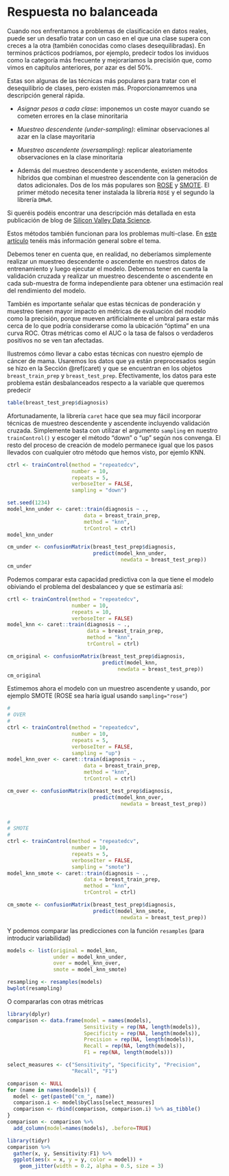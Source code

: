 # Respuesta no balanceada

Cuando nos enfrentamos a problemas de clasificación en datos reales, puede ser un desafío tratar con un caso en el que una clase supera con creces a la otra (también conocidas como clases desequilibradas). En terminos prácticos podríamos, por ejemplo, predecir todos los inviduos como la categoría más frecuente y mejoraríamos la precisión que, como vimos en capítulos anteriores, por azar es del 50%. 

Estas son algunas de las técnicas más populares para tratar con el desequilibrio de clases, pero existen más. Proporcionamremos una descripción general rápida. 


- *Asignar pesos a cada clase*: imponemos un coste mayor cuando se cometen errores en la clase minoritaria

- *Muestreo descendente (under-sampling)*: eliminar observaciones al azar en la clase mayoritaria

- *Muestreo ascendente (oversampling)*: replicar aleatoriamente observaciones en la clase minoritaria

- Además del muestreo descendente y ascendente, existen métodos híbridos que combinan el muestreo descendente con la generación de datos adicionales. Dos de los más populares son [ROSE](https://journal.r-project.org/archive/2014/RJ-2014-008/RJ-2014-008.pdf) y [SMOTE](https://www.jair.org/index.php/jair/article/view/10302). El primer método necesita tener instalada la librería `ROSE` y el segundo la librería `DMwR`.

Si queréis podéis encontrar una descripción más detallada en esta publicación de blog de [Silicon Valley Data Science](https://www.svds.com/learning-imbalanced-classes/).

Estos métodos también funcionan para los problemas multi-clase. En [este artículo](https://link.springer.com/article/10.1007/s13748-016-0094-0) tenéis más información general sobre el tema. 


Debemos tener en cuenta que, en realidad, no deberíamos simplemente realizar un muestreo descendente o ascendente en nuestros datos de entrenamiento y luego ejecutar el modelo. Debemos tener en cuenta la validación cruzada y realizar un muestreo descendente o ascendente en cada sub-muestra de forma independiente para obtener una estimación real del rendimiento del modelo.


También es importante señalar que estas técnicas de ponderación y muestreo tienen mayor impacto en métricas de evaluación del modelo como la precisión, porque mueven artificialmente el umbral para estar más cerca de lo que podría considerarse como la ubicación "óptima" en una curva ROC. Otras métricas como el AUC o la tasa de falsos o verdaderos positivos no se ven tan afectadas. 


Ilustremos cómo llevar a cabo estas técnicas con nuestro ejemplo de cáncer de mama. Usaremos los datos que ya están preprocesados según se hizo en la Sección \@ref(caret) y que se encuentran en los objetos `breast_train_prep` y `breast_test_prep`. Efectivamente, los datos para este problema están desbalanceados respecto a la variable que queremos predecir

```r
table(breast_test_prep$diagnosis)
```

Afortunadamente, la librería `caret` hace que sea muy fácil incorporar técnicas de muestreo descendente y ascendente incluyendo validación cruzada. Simplemente basta con utilizar el argumento `sampling` en nuestro `trainControl()` y escoger el método "down" o "up" según nos convenga. El resto del proceso de creación de modelo permanece igual que los pasos llevados con cualquier otro método que hemos visto, por ejemlo KNN.


```r
ctrl <- trainControl(method = "repeatedcv", 
                     number = 10, 
                     repeats = 5, 
                     verboseIter = FALSE,
                     sampling = "down")

set.seed(1234)
model_knn_under <- caret::train(diagnosis ~ .,
                         data = breast_train_prep,
                         method = "knn",
                         trControl = ctrl)
model_knn_under

```


```r
cm_under <- confusionMatrix(breast_test_prep$diagnosis,
                            predict(model_knn_under, 
                                     newdata = breast_test_prep))
cm_under
```

Podemos comparar esta capacidad predictiva con la que tiene el modelo obiviando el problema del desbalanceo y que se estimaría así:

```r
crtl <- trainControl(method = "repeatedcv",
                     number = 10,  
                     repeats = 10,
                     verboseIter = FALSE)
model_knn <- caret::train(diagnosis ~ .,
                          data = breast_train_prep,
                          method = "knn",
                          trControl = ctrl)
```


```r
cm_original <- confusionMatrix(breast_test_prep$diagnosis,
                               predict(model_knn, 
                                    newdata = breast_test_prep))
cm_original
```


Estimemos ahora el modelo con un muestreo ascendente y usando, por ejemplo SMOTE   (ROSE sea haría igual usando `sampling="rose"`)


```r
#
# OVER
#
ctrl <- trainControl(method = "repeatedcv", 
                     number = 10, 
                     repeats = 5, 
                     verboseIter = FALSE,
                     sampling = "up")
model_knn_over <- caret::train(diagnosis ~ .,
                         data = breast_train_prep,
                         method = "knn",
                         trControl = ctrl)

cm_over <- confusionMatrix(breast_test_prep$diagnosis,
                            predict(model_knn_over, 
                                     newdata = breast_test_prep))


#
# SMOTE
#
ctrl <- trainControl(method = "repeatedcv", 
                     number = 10, 
                     repeats = 5, 
                     verboseIter = FALSE,
                     sampling = "smote")
model_knn_smote <- caret::train(diagnosis ~ .,
                         data = breast_train_prep,
                         method = "knn",
                         trControl = ctrl)

cm_smote <- confusionMatrix(breast_test_prep$diagnosis,
                            predict(model_knn_smote, 
                                     newdata = breast_test_prep))
```


Y podemos comparar las predicciones con la función `resamples` (para introducir variabilidad)


```r
models <- list(original = model_knn,
               under = model_knn_under,
               over = model_knn_over,
               smote = model_knn_smote)

resampling <- resamples(models)
bwplot(resampling)
```

O compararlas con otras métricas


```r
library(dplyr)
comparison <- data.frame(model = names(models),
                         Sensitivity = rep(NA, length(models)),
                         Specificity = rep(NA, length(models)),
                         Precision = rep(NA, length(models)),
                         Recall = rep(NA, length(models)),
                         F1 = rep(NA, length(models)))

select_measures <- c("Sensitivity", "Specificity", "Precision",
                     "Recall", "F1")

comparison <- NULL
for (name in names(models)) {
  model <- get(paste0("cm_", name))
  comparison.i <- model$byClass[select_measures]
  comparison <- rbind(comparison, comparison.i) %>% as_tibble()
}
comparison <- comparison %>% 
  add_column(model=names(models), .before=TRUE)

library(tidyr)
comparison %>%
  gather(x, y, Sensitivity:F1) %>%
  ggplot(aes(x = x, y = y, color = model)) +
    geom_jitter(width = 0.2, alpha = 0.5, size = 3)
```


